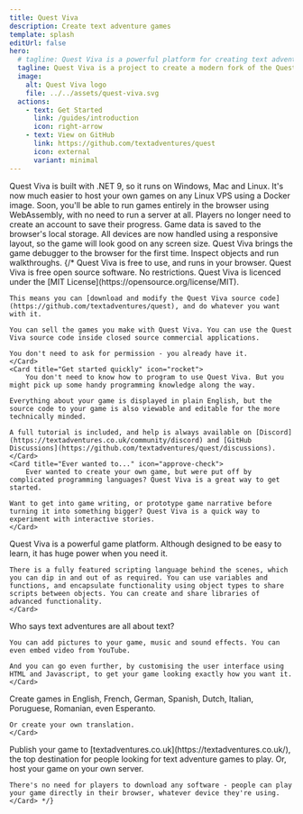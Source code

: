 ```yaml
---
title: Quest Viva
description: Create text adventure games
template: splash
editUrl: false
hero:
  # tagline: Quest Viva is a powerful platform for creating text adventure games and interactive fiction. It's easy to use, and you can create games quickly - no programming required!
  tagline: Quest Viva is a project to create a modern fork of the Quest 5 text adventure game engine.
  image:
    alt: Quest Viva logo
    file: ../../assets/quest-viva.svg
  actions:
    - text: Get Started
      link: /guides/introduction
      icon: right-arrow
    - text: View on GitHub
      link: https://github.com/textadventures/quest
      icon: external
      variant: minimal
---
```



<CardGrid>
  <Card title="Cross-platform" icon="forward-slash">
		Quest Viva is built with .NET 9, so it runs on Windows, Mac and Linux.
	</Card>
  <Card title="Host your own games" icon="document">
		It's now much easier to host your own games on any Linux VPS using a Docker image. Soon, you'll be able to run games entirely in the browser using
    WebAssembly, with no need to run a server at all.
	</Card>
  <Card title="Save games without logging in" icon="cloud-download">
		Players no longer need to create an account to save their progress. Game data is saved to the browser's local storage.
	</Card>
  <Card title="Responsive layout" icon="laptop">
		All devices are now handled using a responsive layout, so the game will look good on any screen size.
	</Card>
  <Card title="Debugger" icon="pen">
		Quest Viva brings the game debugger to the browser for the first time. Inspect objects and run walkthroughs.
	</Card>
	{/* <Card title="It's free..." icon="sun">
		Quest Viva is free to use, and runs in your browser. Quest Viva is free open source software.
	</Card>
	<Card title="...and you're free" icon="heart">
		No restrictions. Quest Viva is licenced under the [MIT License](https://opensource.org/license/MIT).

    This means you can [download and modify the Quest Viva source code](https://github.com/textadventures/quest), and do whatever you want with it.

    You can sell the games you make with Quest Viva. You can use the Quest Viva source code inside closed source commercial applications.

    You don't need to ask for permission - you already have it.
	</Card>
	<Card title="Get started quickly" icon="rocket">
		You don't need to know how to program to use Quest Viva. But you might pick up some handy programming knowledge along the way.

    Everything about your game is displayed in plain English, but the source code to your game is also viewable and editable for the more technically minded.

    A full tutorial is included, and help is always available on [Discord](https://textadventures.co.uk/community/discord) and [GitHub Discussions](https://github.com/textadventures/quest/discussions).
	</Card>
	<Card title="Ever wanted to..." icon="approve-check">
		Ever wanted to create your own game, but were put off by complicated programming languages? Quest Viva is a great way to get started.

    Want to get into game writing, or prototype game narrative before turning it into something bigger? Quest Viva is a quick way to experiment with interactive stories.
	</Card>
  <Card title="Surprisingly powerful" icon="seti:html">
    Quest Viva is a powerful game platform. Although designed to be easy to learn, it has huge power when you need it.

    There is a fully featured scripting language behind the scenes, which you can dip in and out of as required. You can use variables and functions, and encapsulate functionality using object types to share scripts between objects. You can create and share libraries of advanced functionality.
	</Card>
  <Card title="Graphics, sound and video" icon="seti:video">
		Who says text adventures are all about text?

    You can add pictures to your game, music and sound effects. You can even embed video from YouTube.

    And you can go even further, by customising the user interface using HTML and Javascript, to get your game looking exactly how you want it.
	</Card>
  <Card title="Any language" icon="translate">
		Create games in English, French, German, Spanish, Dutch, Italian, Poruguese, Romanian, even Esperanto.

    Or create your own translation.
	</Card>
  <Card title="Share with the world" icon="open-book">
    Publish your game to [textadventures.co.uk](https://textadventures.co.uk/), the top destination for people looking for text adventure games to play. Or, host your game on your own server.

    There's no need for players to download any software - people can play your game directly in their browser, whatever device they're using.
	</Card> */}
</CardGrid>
